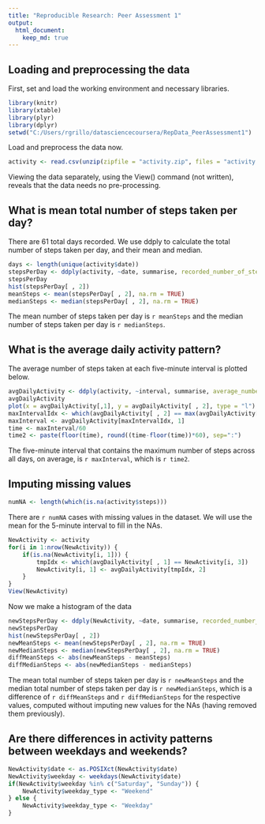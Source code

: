```yaml
---
title: "Reproducible Research: Peer Assessment 1"
output: 
  html_document:
    keep_md: true
---
```


## Loading and preprocessing the data

First, set and load the working environment and necessary libraries.

```r
library(knitr)
library(xtable)
library(plyr)
library(dplyr)
setwd("C:/Users/rgrillo/datasciencecoursera/RepData_PeerAssessment1")
```

Load and preprocess the data now.

```r
activity <- read.csv(unzip(zipfile = "activity.zip", files = "activity.csv"))
```

Viewing the data separately, using the View() command (not written), reveals that the data needs no pre-processing.

## What is mean total number of steps taken per day?

There are 61 total days recorded.  We use ddply to calculate the total number of steps taken per day, and their mean and median.

```r
days <- length(unique(activity$date))
stepsPerDay <- ddply(activity, ~date, summarise, recorded_number_of_steps_taken = sum(steps, na.rm = TRUE))
stepsPerDay
hist(stepsPerDay[ , 2])
meanSteps <- mean(stepsPerDay[ , 2], na.rm = TRUE)
medianSteps <- median(stepsPerDay[ , 2], na.rm = TRUE)
```

The mean number of steps taken per day is `r meanSteps` and the median number of steps taken per day is `r medianSteps`.

## What is the average daily activity pattern?

The average number of steps taken at each five-minute interval is plotted below.

```r
avgDailyActivity <- ddply(activity, ~interval, summarise, average_number_of_steps_taken = mean(steps, na.rm = TRUE))
avgDailyActivity
plot(x = avgDailyActivity[,1], y = avgDailyActivity[ , 2], type = "l")
maxIntervalIdx <- which(avgDailyActivity[ , 2] == max(avgDailyActivity[ , 2]))
maxInterval <- avgDailyActivity[maxIntervalIdx, 1]
time <- maxInterval/60
time2 <- paste(floor(time), round((time-floor(time))*60), sep=":")
```

The five-minute interval that contains the maximum number of steps across all days, on average, is `r maxInterval`, which is `r time2`.

## Imputing missing values

```r
numNA <- length(which(is.na(activity$steps)))
```

There are `r numNA` cases with missing values in the dataset.  We will use the mean for the 5-minute interval to fill in the NAs.

```r
NewActivity <- activity
for(i in 1:nrow(NewActivity)) {
    if(is.na(NewActivity[i, 1])) {
        tmpIdx <- which(avgDailyActivity[ , 1] == NewActivity[i, 3])
        NewActivity[i, 1] <- avgDailyActivity[tmpIdx, 2]
    }
}
View(NewActivity)
```

Now we make a histogram of the data

```r
newStepsPerDay <- ddply(NewActivity, ~date, summarise, recorded_number_of_steps_taken = sum(steps))
newStepsPerDay
hist(newStepsPerDay[ , 2])
newMeanSteps <- mean(newStepsPerDay[ , 2], na.rm = TRUE)
newMedianSteps <- median(newStepsPerDay[ , 2], na.rm = TRUE)
diffMeanSteps <- abs(newMeanSteps - meanSteps)
diffMedianSteps <- abs(newMedianSteps - medianSteps)
```

The mean total number of steps taken per day is `r newMeanSteps` and the median total number of steps taken per day is `r newMedianSteps`, which is a difference of `r diffMeanSteps` and `r diffMedianSteps` for the respective values, computed without imputing new values for the NAs (having removed them previously). 

## Are there differences in activity patterns between weekdays and weekends?

```r
NewActivity$date <- as.POSIXct(NewActivity$date)
NewActivity$weekday <- weekdays(NewActivity$date)
if(NewActivity$weekday %in% c("Saturday", "Sunday")) {
    NewActivity$weekday_type <- "Weekend"
} else {
    NewActivity$weekday_type <- "Weekday"
}
```
